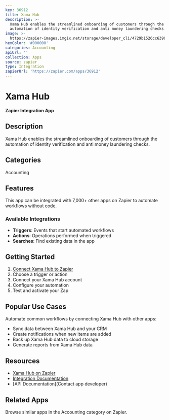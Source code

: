 ```yaml
---
key: 36912
title: Xama Hub
description: >-
  Xama Hub enables the streamlined onboarding of customers through the
  automation of identity verification and anti money laundering checks.
image: >-
  https://zapier-images.imgix.net/storage/developer_cli/4729b1526cc63908f76eb76d9b342fa4.png?auto=format%2Ccompress&ixlib=python-3.0.0&q=50
hexColor: '#000000'
categories: Accounting
apiUrl: ''
collection: Apps
source: zapier
type: Integration
zapierUrl: 'https://zapier.com/apps/36912'
---
```

# Xama Hub

**Zapier Integration App**

## Description

Xama Hub enables the streamlined onboarding of customers through the automation of identity verification and anti money laundering checks.

## Categories

Accounting

## Features

This app can be integrated with 7,000+ other apps on Zapier to automate workflows without code.

### Available Integrations

- **Triggers**: Events that start automated workflows
- **Actions**: Operations performed when triggered
- **Searches**: Find existing data in the app

## Getting Started

1. [Connect Xama Hub to Zapier](https://zapier.com/apps/36912)
2. Choose a trigger or action
3. Connect your Xama Hub account
4. Configure your automation
5. Test and activate your Zap

## Popular Use Cases

Automate common workflows by connecting Xama Hub with other apps:

- Sync data between Xama Hub and your CRM
- Create notifications when new items are added
- Back up Xama Hub data to cloud storage
- Generate reports from Xama Hub data

## Resources

- [Xama Hub on Zapier](https://zapier.com/apps/36912)
- [Integration Documentation](https://zapier.com/apps/36912/integrations)
- [API Documentation](Contact app developer)

## Related Apps

Browse similar apps in the Accounting category on Zapier.
